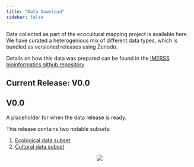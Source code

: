 ```yaml
---
title: "Data Download"
sidebar: false
---
```



Data collected as part of the ecocultural mapping project is available here. We have curated a heterogenious mix of different data types, which is bundled as versioned releases using Zenodo.

Details on how this data was prepared can be found in the [IMERSS bioinformatics github repository](https://github.com/IMERSS/imerss-bioinfo)



## Current Release: V0.0

## V0.0

A placeholder for when the data release is ready.

This release contains two notable subsets:

1. [Ecological data subset <i class="fa-solid fa-arrow-up-right-from-square"></i>]()
2. [Cultural data subset <i class="fa-solid fa-arrow-up-right-from-square"></i>]()

:::: {.column-page style="text-align:center"}
![](files/icon_array.png)
::::

